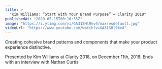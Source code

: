 ```yaml
---
title: >
  "Kim Williams: “Start with Your Brand Purpose” — Clarity 2018"
publishedAt: "2020-05-15T00:16:35Z"
image: "https://i.ytimg.com/vi/GA31SHl9kv4/maxresdefault.jpg"
videoUrl: "https://www.youtube.com/watch?v=GA31SHl9kv4"
---
```


Creating cohesive brand patterns and components that make your product experience distinctive.

Presented by Kim Williams at Clarity 2018, on December 11th, 2018. Ends with an interview with Nathan Curtis
